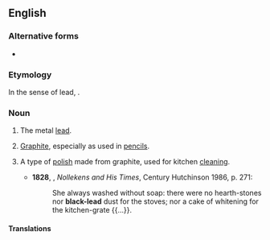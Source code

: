 {{also|blacklead}}
==English==

===Alternative forms===
* {{alter|en|blacklead|black-lead}}

===Etymology===
In the sense of lead, {{clq|en|nocap=1|la|plumbum nigrum|t=lead|lit=black lead}}.

===Noun===
{{en-noun|-}}

# {{lb|en|now|historical}} The metal [[lead]]. {{defdate|from 14th c.}}
#: {{ant|en|white lead}}
# [[graphite|Graphite]], especially as used in [[pencil]]s. {{defdate|from 16th c.}}
# {{lb|en|now|historical}} A type of [[polish]] made from graphite, used for kitchen [[cleaning]]. {{defdate|from 19th c.}}
#*'''1828''', {{w|John Thomas Smith (engraver)|JT Smith}}, ''Nollekens and His Times'', Century Hutchinson 1986, p. 271:
#*:She always washed without soap: there were no hearth-stones nor '''black-lead''' dust for the stoves; nor a cake of whitening for the kitchen-grate {{...}}.

====Translations====
{{trans-see|graphite}}

{{c|en|Metals|Minerals}}